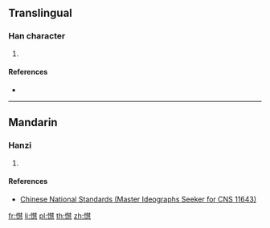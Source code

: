 {{character info/new}}
==Translingual==

===Han character===
{{Han char|rn=61|rad=心|as=15|sn=19|four=|canj=PQJP|ids=⿰忄慧}}

# {{defn|Han|sort=心15}}

====References====
* {{Han ref|kx=0407.551|hdz=42366.131|uh=61F3|ud=25075}}

----

==Mandarin==

===Hanzi===
{{cmn-hanzi|pin=[[huì]] ([[hui4]])|wg=hui<sup>4</sup>}}

# {{defn|lang=cmn|sort=心15}}

====References====
* [http://www.cns11643.gov.tw/AIDB/query_general_view.do?page=3&code=5765 Chinese National Standards (Master Ideographs Seeker for CNS 11643)]

[[fr:懳]]
[[li:懳]]
[[pl:懳]]
[[th:懳]]
[[zh:懳]]